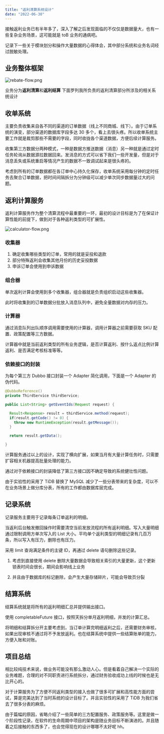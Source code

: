 ```yaml
---
title: "返利清算系统设计"
date: "2022-06-30"
---
```


接触返利业务已有半年多了，深入了解之后发现面临的不仅仅是数据量大，也有一些复杂业务场景，这可能就是 toB 业务的通病吧。

记录下一些关于模块划分和操作大量数据的心得体会，其中部分系统和业务名词经过脱敏处理。

## 业务整体框架

![rebate-flow.png](https://vip2.loli.io/2022/06/30/qZHDdSwolJBvI84.png)

业务分为**返利清算**和**返利结算**
下面罗列我所负责的返利清算部分所涉及的相关系统设计

## 收单系统

主要负责收集来自各不同的渠道的订单数据（线上不同商城、线下）。由于订单系统的演变，部分渠道的数据库字段多达 30 多个，看上去很头疼。所以收单系统主要工作就是裁剪那些不需要的字段，同时收拢各个渠道数据，方便后续计算服务。

收集第三方数据分两种模式，一种是数据方推送数据（消息）另一种就是通过定时任务轮询从数据源拉数据回来。发消息的方式可以省下我们一些开发量，但是对于消息丢失或系统重启等情况产生的数据不一致调试起来是很头疼的。

考虑到所有的订单数据都在各订单中心持久化保存，收单系统采用每分钟的定时任务去聚合订单数据，把时间间隔拆分为分钟级可以减少单次同步数据量过大的问题。

## 返利计算服务

返利计算服务作为整个清算流程中最重要的一环，最初的设计目标是为了在保证计算性能的前提下，做到对于各种返利类型的可扩展性。

![calculator-flow.png](https://vip2.loli.io/2022/06/30/xd6CVLOsrlbkYUy.png)

### 收集器

1. 确定收集哪些类型的订单，常用的就是妥投和退款
2. 部分特殊返利会收集其他月份的历史妥投数据
3. 申诉订单会使用到申诉数据

### 组合器

单次返利计算会使用到多个收集器，组合器就是负责组织启动这些收集器。

此时将收集到的订单数据分批放入消息队列中，避免全量数据对内存的压力。

### 计算器

通过消息队列出队顺序调用需要使用的计算器，调用计算器之前需要获取 SKU 配置、政策配置等三方数据。

计算器中就是当前返利类型的所有业务逻辑，是否计算返利、按什么返点比例计算返利、是否满足考核标准等等。

### 依赖接口的封装

为每个第三方 Dubbo 接口封装一个 Adapter 简化调用，下面是一个 Adapter 的伪代码。

```java
@DubboReference()
private ThirdService thirdService;

public List<String> getEventIds(Request request) {

  Result<Response> result = thirdService.method(request);
  if(result.getCode() != 0) {
    throw new RuntimeException(result.getMessage());
  }

  return result.getData();

}
```

计算服务通过以上的设计，实现了横向扩展，如果当月有大量计算任务时，只需要扩容相关机器提高批量处理的能力。

通过对于依赖接口的封装降低了第三方接口因不确定导致的系统健壮性问题。

由于实验性的采用了 TiDB 替换了 MySQL 减少了一些分表带来的复杂度，可以不在业务场景上做分库分表，所有的工作都由数据库层完成。

## 记录系统

记录服务主要用于记录每条订单返利的明细。

当返利后台触发撤回操作时需要清空当前发放流程的所有返利明细。写入大量明细通过限制调用方单次写入的 List 大小。平均单个返利类型的明细记录有几百万条，所以写入有压力，删除也有压力。

采用 limit 查询满足条件的主键 ID，再通过 delete 语句删除这些记录。

1. 考虑到直接使用 delete 删除大量数据会导致相关索引的大量更新，这个更新锁表时间会很长，期间会影响线上业务

2. 并且由于数据库的标记删除，会产生大量存储碎片，可能会导致页分裂

## 结算系统

结算系统就是将所有的返利明细汇总并提供输出接口。

使用 completableFuture 接口，按照天拆分单月返利明细，并发的计算汇总。

将明细和结算拆分开主要考虑到，当订单计算完明细返利之后，还需要财务审核，如果出现审核不通过将不予发放返利。也在结算系统中提供一些结算账单的能力，方便入账和对账。

## 项目总结

相比较纯技术来说，做业务可能没有那么激动人心。但是看着自己解决一个实际的业务难题，合理的对不同职责进行系统拆分，通过财务验收成功上线的时候也是无比开心的。

对于计算服务为了方便不同返利类型的接入也做了很多可扩展和高性能方面的尝试，算是完美达到了当时系统的设计目标了。并且实验性的采用了 TiDB 为我们省去了很多分表的麻烦。

由于篇幅的原因，省略介绍了一些简单的三方配置服务、政策服务等。这里是做一个阶段性记录，在软件的生命周期中项目的架构是随业务目标不断演进的。并且随着之后接触的东西多了，也会觉得现在的设计哪哪不太好呢 hh。

